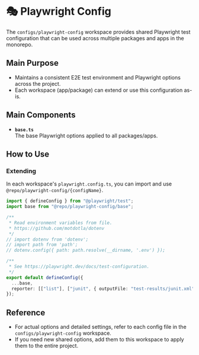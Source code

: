 # 🎭 Playwright Config

The `configs/playwright-config` workspace provides shared Playwright test configuration that can be used across multiple packages and apps in the monorepo.

## Main Purpose

- Maintains a consistent E2E test environment and Playwright options across the project.
- Each workspace (app/package) can extend or use this configuration as-is.

## Main Components

- **`base.ts`**\
  The base Playwright options applied to all packages/apps.

## How to Use

### Extending

In each workspace's `playwright.config.ts`, you can import and use `@repo/playwright-config/{configName}`.

```ts filename="tools/playwright-web/playwright.config.ts" {2,16}
import { defineConfig } from "@playwright/test";
import base from "@repo/playwright-config/base";

/**
 * Read environment variables from file.
 * https://github.com/motdotla/dotenv
 */
// import dotenv from 'dotenv';
// import path from 'path';
// dotenv.config({ path: path.resolve(__dirname, '.env') });

/**
 * See https://playwright.dev/docs/test-configuration.
 */
export default defineConfig({
  ...base,
  reporter: [["list"], ["junit", { outputFile: "test-results/junit.xml" }]],
});
```

## Reference

- For actual options and detailed settings, refer to each config file in the `configs/playwright-config` workspace.
- If you need new shared options, add them to this workspace to apply them to the entire project.

